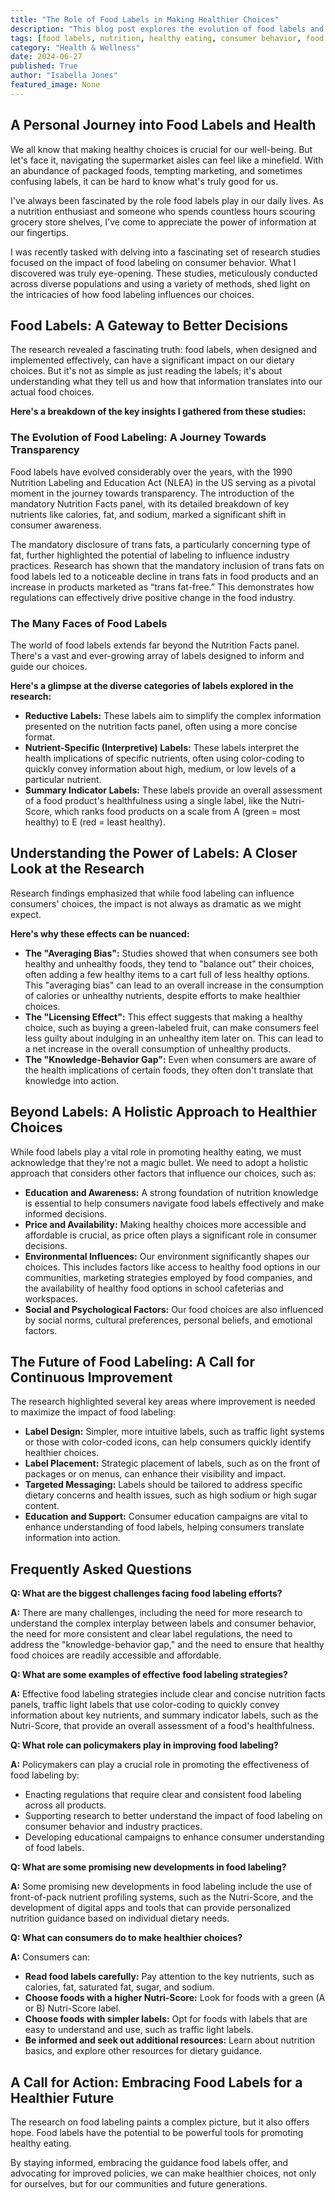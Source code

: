 ```yaml
---
title: "The Role of Food Labels in Making Healthier Choices"
description: "This blog post explores the evolution of food labels and how they impact our dietary decisions. Learn about the different types of labels, research findings, and the role of labeling in promoting healthier choices."
tags: [food labels, nutrition, healthy eating, consumer behavior, food industry, health, wellness, dietary choices, food regulations, research, nutrition education, food policy]
category: "Health & Wellness"
date: 2024-06-27
published: True
author: "Isabella Jones"
featured_image: None
---
```



##  A Personal Journey into Food Labels and Health

We all know that making healthy choices is crucial for our well-being. But let's face it, navigating the supermarket aisles can feel like a minefield.  With an abundance of packaged foods, tempting marketing, and sometimes confusing labels, it can be hard to know what's truly good for us. 

I've always been fascinated by the role food labels play in our daily lives. As a nutrition enthusiast and someone who spends countless hours scouring grocery store shelves, I've come to appreciate the power of information at our fingertips.  

I was recently tasked with delving into a fascinating set of research studies focused on the impact of food labeling on consumer behavior.  What I discovered was truly eye-opening.  These studies, meticulously conducted across diverse populations and using a variety of methods, shed light on the intricacies of how food labeling influences our choices.

##  Food Labels: A Gateway to Better Decisions

The research revealed a fascinating truth:  food labels, when designed and implemented effectively, can have a significant impact on our dietary choices.  But it's not as simple as just reading the labels; it's about understanding what they tell us and how that information translates into our actual food choices.

**Here's a breakdown of the key insights I gathered from these studies:**

### The Evolution of Food Labeling: A Journey Towards Transparency

Food labels have evolved considerably over the years, with the 1990 Nutrition Labeling and Education Act (NLEA) in the US serving as a pivotal moment in the journey towards transparency.  The introduction of the mandatory Nutrition Facts panel, with its detailed breakdown of key nutrients like calories, fat, and sodium, marked a significant shift in consumer awareness.

The mandatory disclosure of trans fats, a particularly concerning type of fat, further highlighted the potential of labeling to influence industry practices.  Research has shown that the mandatory inclusion of trans fats on food labels led to a noticeable decline in trans fats in food products and an increase in products marketed as “trans fat-free.” This demonstrates how regulations can effectively drive positive change in the food industry.

### The Many Faces of Food Labels

The world of food labels extends far beyond the Nutrition Facts panel.  There's a vast and ever-growing array of labels designed to inform and guide our choices. 

**Here's a glimpse at the diverse categories of labels explored in the research:**

* **Reductive Labels:**  These labels aim to simplify the complex information presented on the nutrition facts panel, often using a more concise format.
* **Nutrient-Specific (Interpretive) Labels:** These labels interpret the health implications of specific nutrients, often using color-coding to quickly convey information about high, medium, or low levels of a particular nutrient.
* **Summary Indicator Labels:** These labels provide an overall assessment of a food product's healthfulness using a single label, like the Nutri-Score, which ranks food products on a scale from A (green = most healthy) to E (red = least healthy).

##  Understanding the Power of Labels: A Closer Look at the Research

Research findings emphasized that while food labeling can influence consumers' choices, the impact is not always as dramatic as we might expect.

**Here's why these effects can be nuanced:**

* **The "Averaging Bias":** Studies showed that when consumers see both healthy and unhealthy foods, they tend to "balance out" their choices, often adding a few healthy items to a cart full of less healthy options.  This "averaging bias" can lead to an overall increase in the consumption of calories or unhealthy nutrients, despite efforts to make healthier choices.
* **The "Licensing Effect":** This effect suggests that making a healthy choice, such as buying a green-labeled fruit, can make consumers feel less guilty about indulging in an unhealthy item later on.  This can lead to a net increase in the overall consumption of unhealthy products.
* **The "Knowledge-Behavior Gap":**  Even when consumers are aware of the health implications of certain foods, they often don't translate that knowledge into action.

##  Beyond Labels: A Holistic Approach to Healthier Choices

While food labels play a vital role in promoting healthy eating, we must acknowledge that they're not a magic bullet.  We need to adopt a holistic approach that considers other factors that influence our choices, such as:

* **Education and Awareness:**  A strong foundation of nutrition knowledge is essential to help consumers navigate food labels effectively and make informed decisions. 
* **Price and Availability:** Making healthy choices more accessible and affordable is crucial, as price often plays a significant role in consumer decisions.
* **Environmental Influences:** Our environment significantly shapes our choices.  This includes factors like access to healthy food options in our communities,  marketing strategies employed by food companies, and the availability of healthy food options in school cafeterias and workspaces.
* **Social and Psychological Factors:**  Our food choices are also influenced by social norms, cultural preferences, personal beliefs, and emotional factors.

##  The Future of Food Labeling: A Call for Continuous Improvement

The research highlighted several key areas where improvement is needed to maximize the impact of food labeling:

* **Label Design:**  Simpler, more intuitive labels, such as traffic light systems or those with color-coded icons, can help consumers quickly identify healthier choices.
* **Label Placement:**   Strategic placement of labels, such as on the front of packages or on menus, can enhance their visibility and impact. 
* **Targeted Messaging:**  Labels should be tailored to address specific dietary concerns and health issues, such as high sodium or high sugar content.
* **Education and Support:**  Consumer education campaigns are vital to enhance understanding of food labels, helping consumers translate information into action.

##  Frequently Asked Questions

**Q: What are the biggest challenges facing food labeling efforts?**

**A:** There are many challenges, including the need for more research to understand the complex interplay between labels and consumer behavior, the need for more consistent and clear label regulations, the need to address the "knowledge-behavior gap," and the need to ensure that healthy food choices are readily accessible and affordable.

**Q:  What are some examples of effective food labeling strategies?**

**A:** Effective food labeling strategies include clear and concise nutrition facts panels, traffic light labels that use color-coding to quickly convey information about key nutrients, and summary indicator labels, such as the Nutri-Score, that provide an overall assessment of a food's healthfulness.

**Q:  What role can policymakers play in improving food labeling?**

**A:** Policymakers can play a crucial role in promoting the effectiveness of food labeling by:

* Enacting regulations that require clear and consistent food labeling across all products.
* Supporting research to better understand the impact of food labeling on consumer behavior and industry practices.
* Developing educational campaigns to enhance consumer understanding of food labels.

**Q:  What are some promising new developments in food labeling?**

**A:**  Some promising new developments in food labeling include the use of front-of-pack nutrient profiling systems, such as the Nutri-Score, and the development of digital apps and tools that can provide personalized nutrition guidance based on individual dietary needs.

**Q:  What can consumers do to make healthier choices?**

**A:** Consumers can:

* **Read food labels carefully:**  Pay attention to the key nutrients, such as calories, fat, saturated fat, sugar, and sodium.
* **Choose foods with a higher Nutri-Score:**  Look for foods with a green (A or B) Nutri-Score label.
* **Choose foods with simpler labels:**  Opt for foods with labels that are easy to understand and use, such as traffic light labels. 
* **Be informed and seek out additional resources:**  Learn about nutrition basics, and explore other resources for dietary guidance.

##  A Call for Action: Embracing Food Labels for a Healthier Future

The research on food labeling paints a complex picture, but it also offers hope. Food labels have the potential to be powerful tools for promoting healthy eating. 

By staying informed, embracing the guidance food labels offer, and advocating for improved policies, we can make healthier choices, not only for ourselves, but for our communities and future generations.
